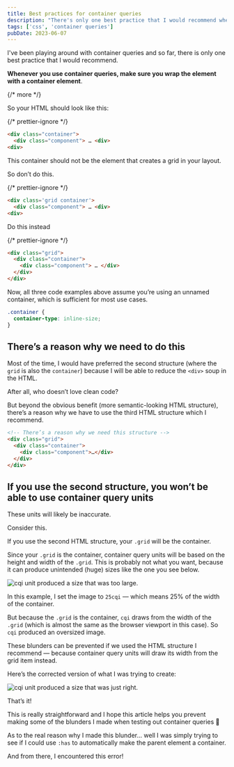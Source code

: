 ```yaml
---
title: Best practices for container queries
description: "There's only one best practice that I would recommend when using container queries — that's to place the container in a parent element. The container should not be the element that creates a grid; it has to be the child item."
tags: ['css', 'container queries']
pubDate: 2023-06-07
---
```


I've been playing around with container queries and so far, there is only one best practice that I would recommend.

**Whenever you use container queries, make sure you wrap the element with a container element**.

{/* more */}

So your HTML should look like this:

{/* prettier-ignore */}
```html 
<div class="container"> 
  <div class="component"> … <div> 
<div> 
```

This container should not be the element that creates a grid in your layout.

So don’t do this.

{/* prettier-ignore */}
```html 
<div class='grid container'> 
  <div class="component"> … <div> 
<div> 
```

Do this instead

{/* prettier-ignore */}
```html 
<div class="grid"> 
  <div class="container"> 
    <div class="component"> … </div>
  </div> 
</div> 
```

Now, all three code examples above assume you’re using an unnamed container, which is sufficient for most use cases.

```css
.container {
  container-type: inline-size;
}
```

## There’s a reason why we need to do this

Most of the time, I would have preferred the second structure (where the `grid` is also the `container`) because I will be able to reduce the `<div>` soup in the HTML.

After all, who doesn’t love clean code?

But beyond the obvious benefit (more semantic-looking HTML structure), there’s a reason why we have to use the third HTML structure which I recommend.

```html
<!-- There’s a reason why we need this structure -->
<div class="grid">
  <div class="container">
    <div class="component">…</div>
  </div>
</div>
```

## If you use the second structure, you won’t be able to use container query units

These units will likely be inaccurate.

Consider this.

If you use the second HTML structure, your `.grid` will be the container.

Since your `.grid` is the container, container query units will be based on the height and width of the `.grid`. This is probably not what you want, because it can produce unintended (huge) sizes like the one you see below.

<Image
  src='/images/blog/container-query-best-practice/cqi-too-large.png'
  alt='cqi unit produced a size that was too large.'
/>

In this example, I set the image to `25cqi` — which means 25% of the width of the container.

But because the `.grid` is the container, `cqi` draws from the width of the `.grid` (which is almost the same as the browser viewport in this case). So `cqi` produced an oversized image.

These blunders can be prevented if we used the HTML structure I recommend — because container query units will draw its width from the grid item instead.

Here’s the corrected version of what I was trying to create:

<Image
  src='/images/blog/container-query-best-practice/cqi-just-right.png'
  alt='cqi unit produced a size that was just right.'
/>

That’s it!

This is really straightforward and I hope this article helps you prevent making some of the blunders I made when testing out container queries 🙂

As to the real reason why I made this blunder… well I was simply trying to see if I could use `:has` to automatically make the parent element a container.

And from there, I encountered this error!
